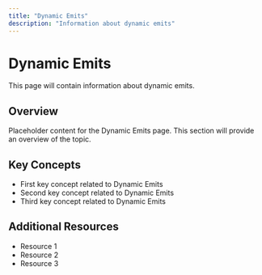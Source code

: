 ```yaml
---
title: "Dynamic Emits"
description: "Information about dynamic emits"
---
```


# Dynamic Emits

This page will contain information about dynamic emits.

## Overview

Placeholder content for the Dynamic Emits page. This section will provide an overview of the topic.

## Key Concepts

- First key concept related to Dynamic Emits
- Second key concept related to Dynamic Emits
- Third key concept related to Dynamic Emits

## Additional Resources

- Resource 1
- Resource 2
- Resource 3
